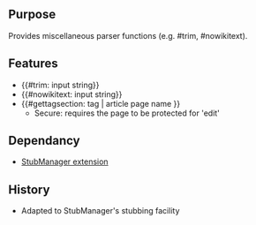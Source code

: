 {{Extension
|name        = MiscParserFunctions
|status      = beta
|type        = other
|author      = [[user:jldupont|Jean-Lou Dupont]]
|image       =
|version     = 1.0.0
|update      =
|mediawiki   = 1.10, 1.11
|download    = [http://mediawiki.googlecode.com/svn/tags/ SVN]
|readme      =
|changelog   = See SVN ($Id$)
|description = 
|parameters  =
|rights      =
|example     =
}}
== Purpose==
Provides miscellaneous parser functions (e.g. #trim, #nowikitext).

== Features ==
* <nowiki>{{#trim: input string}}</nowiki>
* <nowiki>{{#nowikitext: input string}}</nowiki>
* <nowiki>{{#gettagsection: tag | article page name }}</nowiki>
** Secure: requires the page to be protected for 'edit'

== Dependancy ==
* [[Extension:StubManager|StubManager extension]]

{{Pear|ParserExt}}

== History ==
* Adapted to StubManager's stubbing facility

